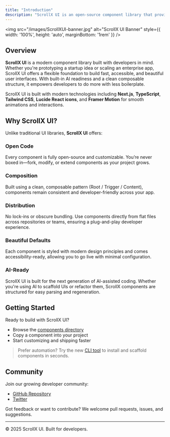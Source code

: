 ```yaml
---
title: "Introduction"
description: "ScrollX UI is an open-source component library that provides beautifully designed, accessible, and AI-ready components. It works seamlessly with your favorite frameworks, making UI development faster and more efficient."
---
```

<img 
  src="/images/ScrollXUI-banner.jpg" 
  alt="ScrollX UI Banner" 
  style={{ width: '100%', height: 'auto', marginBottom: '1rem' }} 
/>

## Overview

**ScrollX UI** is a modern component library built with developers in mind. Whether you're prototyping a startup idea or scaling an enterprise app, ScrollX UI offers a flexible foundation to build fast, accessible, and beautiful user interfaces. With built-in AI readiness and a clean composable structure, it empowers developers to do more with less boilerplate.

ScrollX UI is built with modern technologies including **Next.js**, **TypeScript**, **Tailwind CSS**, **Lucide React icons**, and **Framer Motion** for smooth animations and interactions.

## Why ScrollX UI?

Unlike traditional UI libraries, **ScrollX UI** offers:

### **Open Code**

Every component is fully open-source and customizable. You’re never boxed in—fork, modify, or extend components as your project grows.

### **Composition**

Built using a clean, composable pattern (Root / Trigger / Content), components remain consistent and developer-friendly across your app.

### **Distribution**

No lock-ins or obscure bundling. Use components directly from flat files across repositories or teams, ensuring a plug-and-play developer experience.

### **Beautiful Defaults**

Each component is styled with modern design principles and comes accessibility-ready, allowing you to go live with minimal configuration.

### **AI-Ready**

ScrollX UI is built for the next generation of AI-assisted coding. Whether you're using AI to scaffold UIs or refactor them, ScrollX components are structured for easy parsing and regeneration.

## Getting Started

Ready to build with ScrollX UI?

- Browse the [components directory](/docs/components)
- Copy a component into your project
- Start customizing and shipping faster

 > Prefer automation? Try the new [CLI tool](/docs/installation/cli) to install and scaffold components in seconds.

## Community

Join our growing developer community:

- [GitHub Repository](https://github.com/Adityakishore0/ScrollX-UI)
- [Twitter](https://x.com/Ahdeetai)

Got feedback or want to contribute? We welcome pull requests, issues, and suggestions.

---

© 2025 ScrollX UI. Built for developers.
